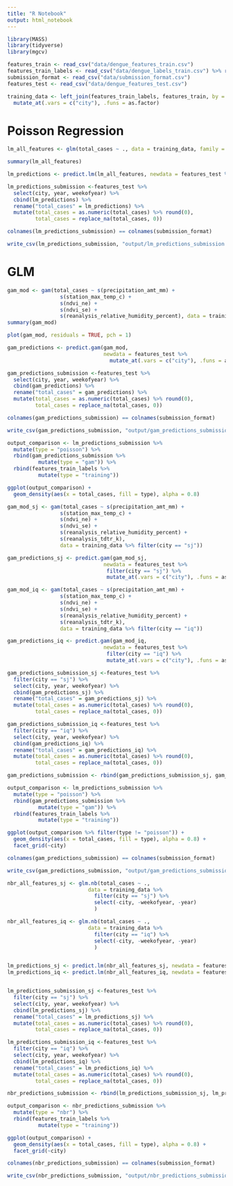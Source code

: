 ```yaml
---
title: "R Notebook"
output: html_notebook
---
```


```r
library(MASS)
library(tidyverse)
library(mgcv)

```



```r
features_train <- read_csv("data/dengue_features_train.csv")
features_train_labels <- read_csv("data/dengue_labels_train.csv") %>% rename("city" = fcity)
submission_format <- read_csv("data/submission_format.csv")
features_test <- read_csv("data/dengue_features_test.csv")
```

```r
training_data <- left_join(features_train_labels, features_train, by = c("city", "year", "weekofyear")) %>% 
  mutate_at(.vars = c("city"), .funs = as.factor)
```

# Poisson Regression

```r
lm_all_features <- glm(total_cases ~ ., data = training_data, family = poisson(link = "log"))

summary(lm_all_features)
```

```r
lm_predictions <- predict.lm(lm_all_features, newdata = features_test %>% mutate_at(.vars = c("city"), .funs = as.factor))

lm_predictions_submission <-features_test %>% 
  select(city, year, weekofyear) %>% 
  cbind(lm_predictions) %>% 
  rename("total_cases" = lm_predictions) %>% 
  mutate(total_cases = as.numeric(total_cases) %>% round(0),
         total_cases = replace_na(total_cases, 0)) 
```

```r
colnames(lm_predictions_submission) == colnames(submission_format)

write_csv(lm_predictions_submission, "output/lm_predictions_submission.csv")
```

# GLM 

```r
gam_mod <- gam(total_cases ~ s(precipitation_amt_mm) + 
                 s(station_max_temp_c) +
                 s(ndvi_ne) +
                 s(ndvi_se) +
                 s(reanalysis_relative_humidity_percent), data = training_data)
summary(gam_mod)
```

```r
plot(gam_mod, residuals = TRUE, pch = 1)
```

```r
gam_predictions <- predict.gam(gam_mod, 
                               newdata = features_test %>% 
                                 mutate_at(.vars = c("city"), .funs = as.factor))

gam_predictions_submission <-features_test %>% 
  select(city, year, weekofyear) %>% 
  cbind(gam_predictions) %>% 
  rename("total_cases" = gam_predictions) %>% 
  mutate(total_cases = as.numeric(total_cases) %>% round(0),
         total_cases = replace_na(total_cases, 0)) 
```

```r
colnames(gam_predictions_submission) == colnames(submission_format)

write_csv(gam_predictions_submission, "output/gam_predictions_submission.csv")
```


```r
output_comparison <- lm_predictions_submission %>% 
  mutate(type = "poisson") %>% 
  rbind(gam_predictions_submission %>% 
          mutate(type = "gam")) %>% 
  rbind(features_train_labels %>% 
          mutate(type = "training"))

ggplot(output_comparison) + 
  geom_density(aes(x = total_cases, fill = type), alpha = 0.8)
```

```r
gam_mod_sj <- gam(total_cases ~ s(precipitation_amt_mm) + 
                 s(station_max_temp_c) +
                 s(ndvi_ne) +
                 s(ndvi_se) +
                 s(reanalysis_relative_humidity_percent) +
                 s(reanalysis_tdtr_k), 
                 data = training_data %>% filter(city == "sj"))

gam_predictions_sj <- predict.gam(gam_mod_sj, 
                               newdata = features_test %>% 
                                filter(city == "sj") %>%
                                mutate_at(.vars = c("city"), .funs = as.factor))

gam_mod_iq <- gam(total_cases ~ s(precipitation_amt_mm) + 
                 s(station_max_temp_c) +
                 s(ndvi_ne) +
                 s(ndvi_se) +
                 s(reanalysis_relative_humidity_percent) +
                 s(reanalysis_tdtr_k), 
                 data = training_data %>% filter(city == "iq"))

gam_predictions_iq <- predict.gam(gam_mod_iq, 
                               newdata = features_test %>% 
                                filter(city == "iq") %>%
                                mutate_at(.vars = c("city"), .funs = as.factor))

gam_predictions_submission_sj <-features_test %>%
  filter(city == "sj") %>%
  select(city, year, weekofyear) %>% 
  cbind(gam_predictions_sj) %>% 
  rename("total_cases" = gam_predictions_sj) %>% 
  mutate(total_cases = as.numeric(total_cases) %>% round(0),
         total_cases = replace_na(total_cases, 0)) 

gam_predictions_submission_iq <-features_test %>%
  filter(city == "iq") %>%
  select(city, year, weekofyear) %>% 
  cbind(gam_predictions_iq) %>% 
  rename("total_cases" = gam_predictions_iq) %>% 
  mutate(total_cases = as.numeric(total_cases) %>% round(0),
         total_cases = replace_na(total_cases, 0)) 

gam_predictions_submission <- rbind(gam_predictions_submission_sj, gam_predictions_submission_iq)
```

```r
output_comparison <- lm_predictions_submission %>% 
  mutate(type = "poisson") %>% 
  rbind(gam_predictions_submission %>% 
          mutate(type = "gam")) %>% 
  rbind(features_train_labels %>% 
          mutate(type = "training"))

ggplot(output_comparison %>% filter(type != "poisson")) + 
  geom_density(aes(x = total_cases, fill = type), alpha = 0.8) +
  facet_grid(~city)
```

```r
colnames(gam_predictions_submission) == colnames(submission_format)

write_csv(gam_predictions_submission, "output/gam_predictions_submission.csv")
```




```r
nbr_all_features_sj <- glm.nb(total_cases ~ ., 
                          data = training_data %>%
                            filter(city == "sj") %>% 
                            select(-city, -weekofyear, -year)
                            )

nbr_all_features_iq <- glm.nb(total_cases ~ ., 
                          data = training_data %>%
                            filter(city == "iq") %>% 
                            select(-city, -weekofyear, -year)
                            )


lm_predictions_sj <- predict.lm(nbr_all_features_sj, newdata = features_test %>% filter(city == "sj"))
lm_predictions_iq <- predict.lm(nbr_all_features_iq, newdata = features_test %>% filter(city == "iq"))


lm_predictions_submission_sj <-features_test %>%
  filter(city == "sj") %>%
  select(city, year, weekofyear) %>% 
  cbind(lm_predictions_sj) %>% 
  rename("total_cases" = lm_predictions_sj) %>% 
  mutate(total_cases = as.numeric(total_cases) %>% round(0),
         total_cases = replace_na(total_cases, 0)) 

lm_predictions_submission_iq <-features_test %>%
  filter(city == "iq") %>%
  select(city, year, weekofyear) %>% 
  cbind(lm_predictions_iq) %>% 
  rename("total_cases" = lm_predictions_iq) %>% 
  mutate(total_cases = as.numeric(total_cases) %>% round(0),
         total_cases = replace_na(total_cases, 0)) 

nbr_predictions_submission <- rbind(lm_predictions_submission_sj, lm_predictions_submission_iq)
```

```r
output_comparison <- nbr_predictions_submission %>% 
  mutate(type = "nbr") %>% 
  rbind(features_train_labels %>% 
          mutate(type = "training"))

ggplot(output_comparison) + 
  geom_density(aes(x = total_cases, fill = type), alpha = 0.8) +
  facet_grid(~city)
```

```r
colnames(nbr_predictions_submission) == colnames(submission_format)

write_csv(nbr_predictions_submission, "output/nbr_predictions_submission.csv")
```

